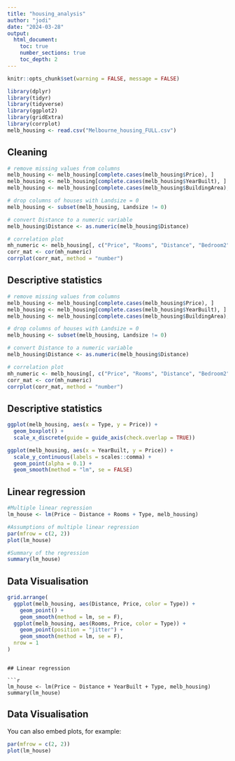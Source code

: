 ```yaml
---
title: "housing_analysis"
author: "jodi"
date: "2024-03-28"
output: 
  html_document:
    toc: true
    number_sections: true
    toc_depth: 2
---
```


```r
knitr::opts_chunk$set(warning = FALSE, message = FALSE) 
```

```r
library(dplyr)
library(tidyr)
library(tidyverse)
library(ggplot2)
library(gridExtra)
library(corrplot)
melb_housing <- read.csv("Melbourne_housing_FULL.csv")
```

## Cleaning



```r
# remove missing values from columns
melb_housing <- melb_housing[complete.cases(melb_housing$Price), ]
melb_housing <- melb_housing[complete.cases(melb_housing$YearBuilt), ]
melb_housing <- melb_housing[complete.cases(melb_housing$BuildingArea), ]

# drop columns of houses with Landsize = 0 
melb_housing <- subset(melb_housing, Landsize != 0)

# convert Distance to a numeric variable
melb_housing$Distance <- as.numeric(melb_housing$Distance)

# correlation plot 
mh_numeric <- melb_housing[, c("Price", "Rooms", "Distance", "Bedroom2", "Bathroom", "BuildingArea", "YearBuilt", "Landsize")]
corr_mat <- cor(mh_numeric)
corrplot(corr_mat, method = "number")
```

## Descriptive statistics

```r

# remove missing values from columns
melb_housing <- melb_housing[complete.cases(melb_housing$Price), ]
melb_housing <- melb_housing[complete.cases(melb_housing$YearBuilt), ]
melb_housing <- melb_housing[complete.cases(melb_housing$BuildingArea), ]

# drop columns of houses with Landsize = 0 
melb_housing <- subset(melb_housing, Landsize != 0)

# convert Distance to a numeric variable
melb_housing$Distance <- as.numeric(melb_housing$Distance)

# correlation plot 
mh_numeric <- melb_housing[, c("Price", "Rooms", "Distance", "Bedroom2", "Bathroom", "BuildingArea", "YearBuilt", "Landsize")]
corr_mat <- cor(mh_numeric)
corrplot(corr_mat, method = "number")
```

## Descriptive statistics

```r

ggplot(melb_housing, aes(x = Type, y = Price)) + 
  geom_boxplot() +
  scale_x_discrete(guide = guide_axis(check.overlap = TRUE))

ggplot(melb_housing, aes(x = YearBuilt, y = Price)) +
  scale_y_continuous(labels = scales::comma) +
  geom_point(alpha = 0.1) +
  geom_smooth(method = "lm", se = FALSE)

```

## Linear regression
```r
#Multiple linear regression
lm_house <- lm(Price ~ Distance + Rooms + Type, melb_housing)
```

```r
#Assumptions of multiple linear regression
par(mfrow = c(2, 2))
plot(lm_house)
```

```r
#Summary of the regression
summary(lm_house) 
```

## Data Visualisation
```r
grid.arrange(
  ggplot(melb_housing, aes(Distance, Price, color = Type)) +
    geom_point() +
    geom_smooth(method = lm, se = F),
  ggplot(melb_housing, aes(Rooms, Price, color = Type)) +
    geom_point(position = "jitter") +
    geom_smooth(method = lm, se = F),
  nrow = 1
)
```
```

## Linear regression

```r
lm_house <- lm(Price ~ Distance + YearBuilt + Type, melb_housing)
summary(lm_house)
```

## Data Visualisation

You can also embed plots, for example:

```r
par(mfrow = c(2, 2))
plot(lm_house)
```


